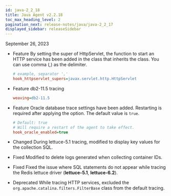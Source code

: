 ```yaml
---
id: java-2_2_18
title: Java Agent v2.2.18
toc_max_heading_level: 2
pagination_next: release-notes/java/java-2_2_17
displayed_sidebar: releaseSidebar
---
```


September 26, 2023

- <Status>Feature</Status> By setting the super of HttpServlet, the function to start an HTTP service has been added in the class that inherits the class. You can use comma (,) as the delimiter.

  ```ini title='whatap.conf'
  # example, separator ','
  hook_httpservlet_supers=javax.servlet.http.HttpServlet
  ```

- <Status>Feature</Status> db2-11.5 tracing

  ```ini title='whatap.conf'
  weaving=db2-11.5
  ```

- <Status>Feature</Status> Oracle database trace settings have been added. Restarting is required after applying the option. The default value is `true`.

  ```ini title='whatap.conf'
  # Default: true
  # Will require a restart of the agent to take effect.
  hook_oracle_enabled=true
  ```

- <Status>Changed</Status> During lettuce-5.1 tracing, modified to display key values for the collection SQL.

- <Status>Fixed</Status> Modified to delete logs generated when collecting container IDs.

- <Status>Fixed</Status> Fixed the issue where SQL statements do not appear while tracing the Redis lettuce driver (<b>lettuce-5.1</b>, <b>lettuce-6.2</b>).

- <Status>Deprecated</Status> While tracing HTTP services, excluded the <code>org.apache.catalina.filters.FilterBase</code> class from the default tracing.
